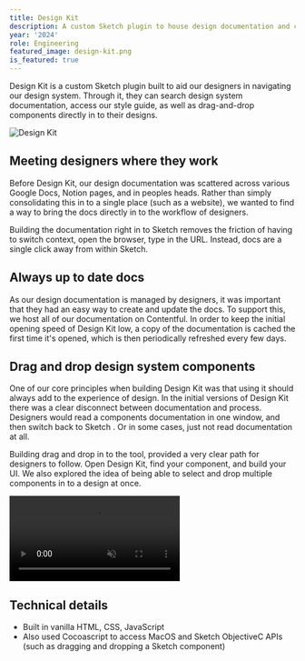 ```yaml
---
title: Design Kit
description: A custom Sketch plugin to house design documentation and components
year: '2024'
role: Engineering
featured_image: design-kit.png
is_featured: true
---
```


Design Kit is a custom Sketch plugin built to aid our designers in navigating our design system. Through it, they can search design system documentation, access our style guide, as well as drag-and-drop components directly in to their designs.

![Design Kit](/work/2019-02-01-monzo-design-kit/preview.png)

## Meeting designers where they work

Before Design Kit, our design documentation was scattered across various Google Docs, Notion pages, and in peoples heads. Rather than simply consolidating this in to a single place (such as a website), we wanted to find a way to bring the docs directly in to the workflow of designers.

Building the documentation right in to Sketch removes the friction of having to switch context, open the browser, type in the URL. Instead, docs are a single click away from within Sketch.

## Always up to date docs

As our design documentation is managed by designers, it was important that they had an easy way to create and update the docs. To support this, we host all of our documentation on Contentful. In order to keep the initial opening speed of Design Kit low, a copy of the documentation is cached the first time it's opened, which is then periodically refreshed every few days.

## Drag and drop design system components

One of our core principles when building Design Kit was that using it should always add to the experience of design. In the initial versions of Design Kit there was a clear disconnect between documentation and process. Designers would read a components documentation in one window, and then switch back to Sketch . Or in some cases, just not read documentation at all.

Building drag and drop in to the tool, provided a very clear path for designers to follow. Open Design Kit, find your component, and build your UI. We also explored the idea of being able to select and drop multiple components in to a design at once.

<video controls autoPlay loop muted>
  <source
    src="/work/2019-02-01-monzo-design-kit/dragging-symbols-prototype.mp4"
    type="video/mp4"
  />
</video>

## Technical details

- Built in vanilla HTML, CSS, JavaScript
- Also used Cocoascript to access MacOS and Sketch ObjectiveC APIs (such as dragging and dropping a Sketch component)
